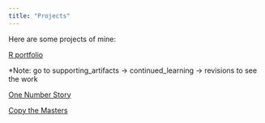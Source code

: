 ```yaml
---
title: "Projects"
---
```


Here are some projects of mine:

[R portfolio](https://github.com/Tallex0/STAT331_portfolio_template)

*Note: go to supporting_artifacts -> continued_learning -> revisions to see the work


[One Number Story](file:///Users/tallex/Downloads/One%20Number%20Story%20(1)%20(1).pdf)

[Copy the Masters](file:///Users/tallex/Desktop/STAT365/STAT365%20Project/Copy-the-Master.html)